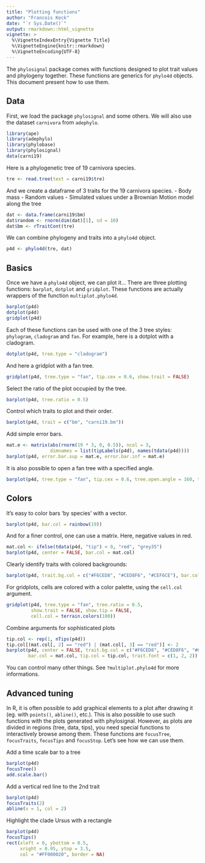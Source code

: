 ---
title: "Plotting functions"
author: "Francois Keck"
date: "`r Sys.Date()`"
output: rmarkdown::html_vignette
vignette: >
  %\VignetteIndexEntry{Vignette Title}
  %\VignetteEngine{knitr::rmarkdown}
  %\VignetteEncoding{UTF-8}
---

The `phylosignal` package comes with functions designed to plot trait values and
phylogeny together. These functions are generics for `phylo4d` objects. This document present
how to use them.

## Data
First, we load the package `phylosignal` and some others. We will also use the dataset `carnivora` from `adephylo`.

```{r, message = FALSE, warning = FALSE}
library(ape)
library(adephylo)
library(phylobase)
library(phylosignal)
data(carni19)
```

Here is a phylogenetic tree of 19 carnivora species.
```{r}
tre <- read.tree(text = carni19$tre)
```

And we create a dataframe of 3 traits for the 19 carnivora species.
- Body mass
- Random values
- Simulated values under a Brownian Motion model along the tree
```{r}
dat <- data.frame(carni19$bm)
dat$random <- rnorm(dim(dat)[1], sd = 10)
dat$bm <- rTraitCont(tre)
```

We can combine phylogeny and traits into a `phylo4d` object.
```{r}
p4d <- phylo4d(tre, dat)
```

## Basics
Once we have a `phylo4d` object, we can plot it...
There are three plotting functions: `barplot`, `dotplot` and `gridplot`. These functions are actually wrappers of the function `multiplot.phylo4d`.
```{r fig.width=8, fig.height=5}
barplot(p4d)
dotplot(p4d)
gridplot(p4d)
```

Each of these functions can be used with one of the 3 tree styles: `phylogram`, `cladogram` and `fan`.
For example, here is a dotplot with a cladogram.
```{r fig.width=8, fig.height=5}
dotplot(p4d, tree.type = "cladogram")
```

And here a gridplot with a fan tree.
```{r fig.width=6, fig.height=6}
gridplot(p4d, tree.type = "fan", tip.cex = 0.6, show.trait = FALSE)
```


Select the ratio of the plot occupied by the tree.
```{r fig.width=8, fig.height=5}
barplot(p4d, tree.ratio = 0.5)
```


Control which traits to plot and their order.
```{r fig.width=8, fig.height=5}
barplot(p4d, trait = c("bm", "carni19.bm"))
```

Add simple error bars.
```{r fig.width=8, fig.height=5}
mat.e <- matrix(abs(rnorm(19 * 3, 0, 0.5)), ncol = 3,
                dimnames = list(tipLabels(p4d), names(tdata(p4d))))
barplot(p4d, error.bar.sup = mat.e, error.bar.inf = mat.e)
```

It is also possible to open a fan tree with a specified angle.
```{r fig.width=8, fig.height=6}
barplot(p4d, tree.type = "fan", tip.cex = 0.6, tree.open.angle = 160, trait.cex = 0.6)
```

## Colors
It's easy to color bars 'by species' with a vector.
```{r fig.width=8, fig.height=5}
barplot(p4d, bar.col = rainbow(19))
```

And for a finer control, one can use a matrix. Here, negative values in red.
```{r fig.width=8, fig.height=5}
mat.col <- ifelse(tdata(p4d, "tip") < 0, "red", "grey35")
barplot(p4d, center = FALSE, bar.col = mat.col)
```

Clearly identify traits with colored backgrounds:
```{r fig.width=8, fig.height=5}
barplot(p4d, trait.bg.col = c("#F6CED8", "#CED8F6", "#CEF6CE"), bar.col = "grey35")
```

For gridplots, cells are colored with a color palette, using the `cell.col` argument. 
```{r fig.width=5, fig.height=6}
gridplot(p4d, tree.type = "fan", tree.ratio = 0.5,
         show.trait = FALSE, show.tip = FALSE,
         cell.col = terrain.colors(100))
```

Combine arguments for sophisticated plots
```{r fig.width=8, fig.height=5}
tip.col <- rep(1, nTips(p4d))
tip.col[(mat.col[, 2] == "red") | (mat.col[, 3] == "red")] <- 2
barplot(p4d, center = FALSE, trait.bg.col = c("#F6CED8", "#CED8F6", "#CEF6CE"),
        bar.col = mat.col, tip.col = tip.col, trait.font = c(1, 2, 2))
```

You can control many other things. See `?multiplot.phylo4d` for more informations.


## Advanced tuning

In R, it is often possible to add graphical elements to a plot after drawing it (eg. with `points()`, `abline()`, etc.). This is also possible to use such functions with the plots generated with phylosignal. However, as plots are divided in regions (tree, data, tips), you need special functions to interactively browse among them. These functions are `focusTree`, `focusTraits`, `focusTips` and `focusStop`. Let's see how we can use them.

Add a time scale bar to a tree
```{r fig.width=8, fig.height=5}
barplot(p4d)
focusTree()
add.scale.bar()
```

Add a vertical red line to the 2nd trait
```{r fig.width=8, fig.height=5}
barplot(p4d)
focusTraits(2)
abline(v = 1, col = 2)
```

Highlight the clade Ursus with a rectangle
```{r fig.width=8, fig.height=5}
barplot(p4d)
focusTips()
rect(xleft = 0, ybottom = 0.5,
     xright = 0.95, ytop = 3.5,
     col = "#FF000020", border = NA)
```